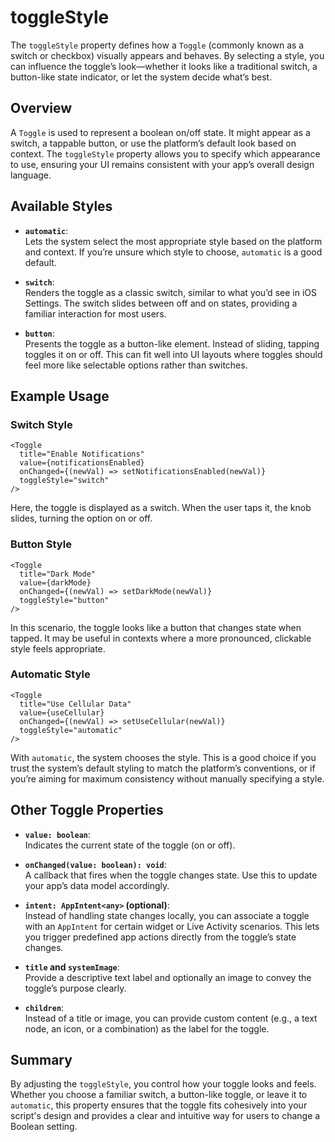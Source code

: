# toggleStyle 

The `toggleStyle` property defines how a `Toggle` (commonly known as a switch or checkbox) visually appears and behaves. By selecting a style, you can influence the toggle’s look—whether it looks like a traditional switch, a button-like state indicator, or let the system decide what’s best.

## Overview

A `Toggle` is used to represent a boolean on/off state. It might appear as a switch, a tappable button, or use the platform’s default look based on context. The `toggleStyle` property allows you to specify which appearance to use, ensuring your UI remains consistent with your app’s overall design language.

## Available Styles

- **`automatic`**:  
  Lets the system select the most appropriate style based on the platform and context. If you’re unsure which style to choose, `automatic` is a good default.

- **`switch`**:  
  Renders the toggle as a classic switch, similar to what you’d see in iOS Settings. The switch slides between off and on states, providing a familiar interaction for most users.

- **`button`**:  
  Presents the toggle as a button-like element. Instead of sliding, tapping toggles it on or off. This can fit well into UI layouts where toggles should feel more like selectable options rather than switches.

## Example Usage

### Switch Style

```tsx
<Toggle
  title="Enable Notifications"
  value={notificationsEnabled}
  onChanged={(newVal) => setNotificationsEnabled(newVal)}
  toggleStyle="switch"
/>
```

Here, the toggle is displayed as a switch. When the user taps it, the knob slides, turning the option on or off.

### Button Style

```tsx
<Toggle
  title="Dark Mode"
  value={darkMode}
  onChanged={(newVal) => setDarkMode(newVal)}
  toggleStyle="button"
/>
```

In this scenario, the toggle looks like a button that changes state when tapped. It may be useful in contexts where a more pronounced, clickable style feels appropriate.

### Automatic Style

```tsx
<Toggle
  title="Use Cellular Data"
  value={useCellular}
  onChanged={(newVal) => setUseCellular(newVal)}
  toggleStyle="automatic"
/>
```

With `automatic`, the system chooses the style. This is a good choice if you trust the system’s default styling to match the platform’s conventions, or if you’re aiming for maximum consistency without manually specifying a style.

## Other Toggle Properties

- **`value: boolean`**:  
  Indicates the current state of the toggle (on or off).

- **`onChanged(value: boolean): void`**:  
  A callback that fires when the toggle changes state. Use this to update your app’s data model accordingly.

- **`intent: AppIntent<any>` (optional)**:  
  Instead of handling state changes locally, you can associate a toggle with an `AppIntent` for certain widget or Live Activity scenarios. This lets you trigger predefined app actions directly from the toggle’s state changes.

- **`title` and `systemImage`**:  
  Provide a descriptive text label and optionally an image to convey the toggle’s purpose clearly.

- **`children`**:  
  Instead of a title or image, you can provide custom content (e.g., a text node, an icon, or a combination) as the label for the toggle.

## Summary

By adjusting the `toggleStyle`, you control how your toggle looks and feels. Whether you choose a familiar switch, a button-like toggle, or leave it to `automatic`, this property ensures that the toggle fits cohesively into your script's design and provides a clear and intuitive way for users to change a Boolean setting.